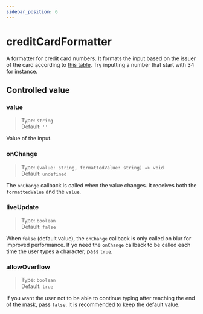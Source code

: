 ```yaml
---
sidebar_position: 6
---
```


# creditCardFormatter

A formatter for credit card numbers. It formats the input based on the issuer of the card according to [this table](https://baymard.com/checkout-usability/credit-card-patterns).
Try inputting a number that start with 34 for instance.

<CreditCardInput defaultValue="4242424242424242" />


## Controlled value

### value
> Type: `string`<br/>
> Default: `''`

Value of the input.

### onChange
> Type: `(value: string, formattedValue: string) => void`<br/>
> Default: `undefined`

The `onChange` callback is called when the value changes. It receives both the `formattedValue` and the `value`.

### liveUpdate
> Type: `boolean`<br/>
> Default: `false`

When `false` (default value), the `onChange` callback is only called on blur for improved performance.
If yo need the `onChange` callback to be called each time the user types a character, pass `true`.

### allowOverflow
> Type: `boolean`<br/>
> Default: `true`

If you want the user not to be able to continue typing after reaching the end of the mask, pass `false`.
It is recommended to keep the default value.
